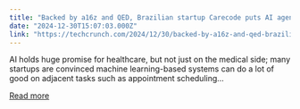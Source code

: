 ```yaml
---
title: "Backed by a16z and QED, Brazilian startup Carecode puts AI agents to work on healthcare"
date: "2024-12-30T15:07:03.000Z"
link: "https://techcrunch.com/2024/12/30/backed-by-a16z-and-qed-brazilian-startup-carecode-puts-ai-agents-to-work-on-healthcare/"
---
```


AI holds huge promise for healthcare, but not just on the medical side; many startups are convinced machine learning-based systems can do a lot of good on adjacent tasks such as appointment scheduling...

[Read more](https://techcrunch.com/2024/12/30/backed-by-a16z-and-qed-brazilian-startup-carecode-puts-ai-agents-to-work-on-healthcare/)
